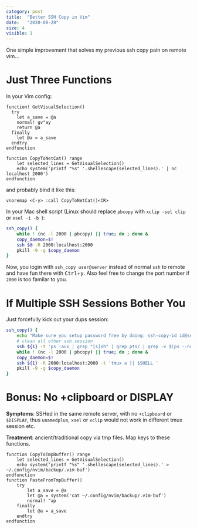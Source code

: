 ```yaml
---
category: post
title:  "Better SSH Copy in Vim"
date:   "2020-08-20"
size: 4
visible: 1
---
```


One simple improvement that solves my previous ssh copy pain on remote vim...

# Just Three Functions
In your Vim config:
```vim
function! GetVisualSelection()
  try
    let a_save = @a
    normal! gv"ay
    return @a
  finally
    let @a = a_save
  endtry
endfunction

function CopyToNetCat() range
    let selected_lines = GetVisualSelection()
    echo system('printf "%s" '.shellescape(selected_lines).' | nc localhost 2000')
endfunction
```
and probably bind it like this:
```vim
vnoremap <C-y> :call CopyToNetCat()<CR>
```
In your Mac shell script (Linux should replace `pbcopy` with `xclip -sel clip` or `xsel -i -b `):
```sh
ssh_copy() {
    while ! (nc -l 2000 | pbcopy) || true; do ; done &
    copy_daemon=$!
    ssh $@ -R 2000:localhost:2000
    pkill -9 -g $copy_daemon
}
```

Now, you login with `ssh_copy user@server` instead of normal `ssh` to remote and have fun there with <kbd>Ctrl</kbd>+<kbd>y</kbd>. Also feel free to change the port number if `2000` is too familar to you. 

# If Multiple SSH Sessions Bother You
Just forcefully kick out your dups session:
```sh
ssh_copy() {
    echo "Make sure you setup password free by doing: ssh-copy-id id@server"
    # clean all other ssh session
    ssh ${1} -t 'ps -aux | grep "[s]sh" | grep pts/ | grep -v $(ps --no-headers -fp $$ | awk "{print \$3}") | awk "{print \$2}" | xargs kill -9'
    while ! (nc -l 2000 | pbcopy) || true; do ; done &
    copy_daemon=$!
    ssh ${1} -R 2000:localhost:2000 -t 'tmux a || $SHELL '
    pkill -9 -g $copy_daemon
}
```


# Bonus: No +clipboard or DISPLAY
**Symptoms**: SSHed in the same remote server, with no `+clipboard` or `$DISPLAY`, thus `unamedplus`, `xsel` or `xclip` would not work in different tmux session etc.

**Treatment**: ancient/traditional copy via tmp files. Map keys to these functions.
```vim
function CopyToTmpBuffer() range
    let selected_lines = GetVisualSelection()
    echo system('printf "%s" '.shellescape(selected_lines).' > ~/.config/nvim/backup/.vim-buf')
endfunction
function PasteFromTmpBuffer()
    try
        let a_save = @a
        let @a = system('cat ~/.config/nvim/backup/.vim-buf')
        normal! "ap
    finally
        let @a = a_save
    endtry
endfunction
```

